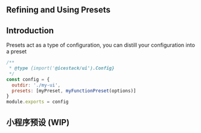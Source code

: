 ## Refining and Using Presets

## Introduction

Presets act as a type of configuration, you can distill your configuration into a preset

```js filename="icestack.config.js"
/**
 * @type {import('@icestack/ui').Config}
 */
const config = {
  outdir: './my-ui',
  presets: [myPreset, myFunctionPreset(options)]
}
module.exports = config
```

## 小程序预设 (WIP)
